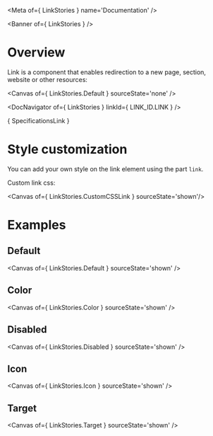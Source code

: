 
<Meta of={ LinkStories } name='Documentation' />

<Banner of={ LinkStories } />

# Overview

Link is a component that enables redirection to a new page, section, website or other resources:

<Canvas of={ LinkStories.Default } sourceState='none' />

<DocNavigator of={ LinkStories } linkId={ LINK_ID.LINK } />

<Markdown>{ SpecificationsLink }</Markdown>

# Style customization

You can add your own style on the link element using the part `link`.

Custom link css:

<Canvas of={ LinkStories.CustomCSSLink } sourceState='shown'/>

# Examples

## Default

<Canvas of={ LinkStories.Default } sourceState='shown' />

## Color
<Canvas of={ LinkStories.Color } sourceState='shown' />

## Disabled
<Canvas of={ LinkStories.Disabled } sourceState='shown' />

## Icon
<Canvas of={ LinkStories.Icon } sourceState='shown' />

## Target
<Canvas of={ LinkStories.Target } sourceState='shown' />
